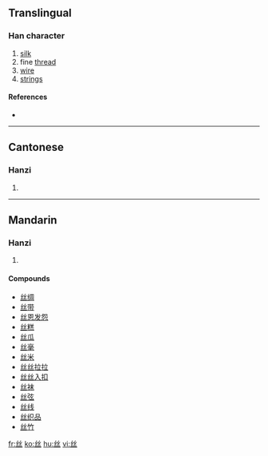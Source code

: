 {{zh-forms|{{zh-lookup|丝}}|[[絲]]}}
{{see|絲}}
==Translingual==

===Han character===
{{Han char|rn=1|rad=一|as=04|sn=5|four=|canj=女女一 (VVM)}}

# [[silk]]
# fine [[thread]]
# [[wire]]
# [[string]]s

====References====
* {{Han ref|kx=0078.021|hdz=10017.080|uh=4E1D|ud=19997}}

----

==Cantonese==

===Hanzi===
{{yue-hanzi|tra=絲|jyut=|y=si1}}

# {{defn|Cantonese}}

----

==Mandarin==

===Hanzi===
{{cmn-hanzi|tra=絲|pin=[[sī]] ([[si1]])|wg=ssu<sup>1</sup>}}

# {{defn|Mandarin}}

====Compounds====
* [[丝绸]]
* [[丝带]]
* [[丝恩发怨]]
* [[丝糕]]
* [[丝瓜]]
* [[丝毫]]
* [[丝米]]
* [[丝丝拉拉]]
* [[丝丝入扣]]
* [[丝袜]]
* [[丝弦]]
* [[丝线]]
* [[丝织品]]
* [[丝竹]]

[[fr:丝]]
[[ko:丝]]
[[hu:丝]]
[[vi:丝]]